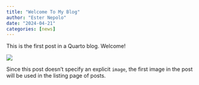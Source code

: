 ```yaml
---
title: "Welcome To My Blog"
author: "Ester Nepolo"
date: "2024-04-21"
categories: [news]
---
```


This is the first post in a Quarto blog. Welcome!

![](thumbnail.jpg)

Since this post doesn't specify an explicit `image`, the first image in the post will be used in the listing page of posts.
